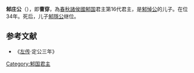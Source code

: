 '''邾庄公'''（{{bd|？||前507年||catIdx=C}}），即'''曹穿'''，為[[春秋|春秋]][[諸侯國|諸侯國]][[邾国|邾国]]君主第16代君主，是[[邾悼公|邾悼公]]的儿子。在位34年。死后，儿子[[邾隱公|邾隱公]]继位。
{{start box}}
{{s-before|[[邾悼公|邾悼公]]}}
{{s-title|[[春秋|春秋]][[邾国|邾国]]君主|前540年－前507年}}
{{s-after|[[邾隱公|邾隱公]]}}
{{end box}}

==参考文献==

*《[[左传|左传]]·定公三年》 
{{邾國君主}}
[[Category:邾国君主|Category:邾国君主]]